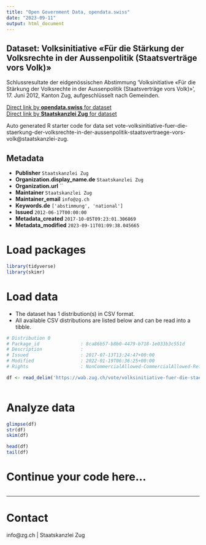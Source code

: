 ```yaml
---
title: "Open Government Data, opendata.swiss"
date: "2023-09-11"
output: html_document
---
```


## Dataset: Volksinitiative «Für die Stärkung der Volksrechte in der Aussenpolitik (Staatsverträge vors Volk)»

Schlussresultate der eidgenössischen Abstimmung 'Volksinitiative «Für die Stärkung der Volksrechte in der Aussenpolitik (Staatsverträge vors Volk)»', 17. Juni 2012, Kanton Zug, aufgeschlüsselt nach Gemeinden.

[Direct link by **opendata.swiss** for dataset](https://opendata.swiss/de/dataset/volksinitiative-fur-die-starkung-der-volksrechte-in-der-aussenpolitik-staatsvertrage-vors-volk)<br>
[Direct link by **Staatskanzlei Zug** for dataset](https://wab.zug.ch/vote/volksinitiative-fuer-die-staerkung-der-volksrechte-in-der-aussenpolitik-staatsvertraege-vors-volk/data)

Auto generated R starter code for data set vote-volksinitiative-fuer-die-staerkung-der-volksrechte-in-der-aussenpolitik-staatsvertraege-vors-volk@staatskanzlei-zug.

## Metadata

- **Publisher** `Staatskanzlei Zug`
- **Organization.display_name.de** `Staatskanzlei Zug`
- **Organization.url** ``
- **Maintainer** `Staatskanzlei Zug`
- **Maintainer_email** `info@zg.ch`
- **Keywords.de** `['abstimmung', 'national']`
- **Issued** `2012-06-17T00:00:00`
- **Metadata_created** `2017-10-05T09:23:01.306869`
- **Metadata_modified** `2023-09-11T01:09:38.045665`


# Load packages

```r

library(tidyverse)
library(skimr)

```

# Load data

-   The dataset has 1 distribution(s) in CSV format.
-   All available CSV distributions are listed below and can be read into a tibble.

```r

# Distribution 0
# Package_id               : 8ca86b57-b8b0-4479-b718-1e033b3c551d
# Description              : 
# Issued                   : 2017-07-13T13:24:47+00:00
# Modified                 : 2022-01-19T06:36:25+00:00
# Rights                   : NonCommercialAllowed-CommercialAllowed-ReferenceRequired

df <- read_delim('https://wab.zug.ch/vote/volksinitiative-fuer-die-staerkung-der-volksrechte-in-der-aussenpolitik-staatsvertraege-vors-volk/data-csv')



```

# Analyze data

```r

glimpse(df)
str(df)
skim(df)

head(df)
tail(df)

```

# Continue your code here...

```r

```

------------------------------------------------------------------------

# Contact

info@zg.ch | Staatskanzlei Zug
